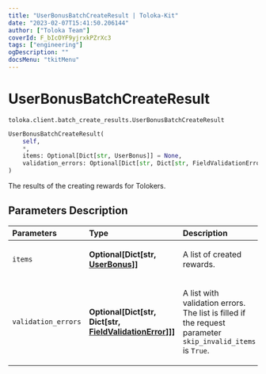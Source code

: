 ```yaml
---
title: "UserBonusBatchCreateResult | Toloka-Kit"
date: "2023-02-07T15:41:50.206144"
author: ["Toloka Team"]
coverId: F_bIcOYF9yjrxkPZrXc3
tags: ["engineering"]
ogDescription: ""
docsMenu: "tkitMenu"
---
```


# UserBonusBatchCreateResult
`toloka.client.batch_create_results.UserBonusBatchCreateResult`

```python
UserBonusBatchCreateResult(
    self,
    *,
    items: Optional[Dict[str, UserBonus]] = None,
    validation_errors: Optional[Dict[str, Dict[str, FieldValidationError]]] = None
)
```

The results of the creating rewards for Tolokers.

## Parameters Description

| Parameters | Type | Description |
| :----------| :----| :-----------|
`items`|**Optional\[Dict\[str, [UserBonus](/docs-new/toloka-kit/reference/toloka.client.user_bonus.UserBonus)\]\]**|<p>A list of created rewards.</p>
`validation_errors`|**Optional\[Dict\[str, Dict\[str, [FieldValidationError](/docs-new/toloka-kit/reference/toloka.client.batch_create_results.FieldValidationError)\]\]\]**|<p>A list with validation errors. The list is filled if the request parameter `skip_invalid_items` is `True`.</p>
